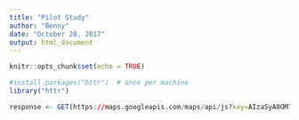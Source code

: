 ```yaml
---
title: "Pilot Study"
author: "Benny"
date: "October 28, 2017"
output: html_document
---
```


```r
knitr::opts_chunk$set(echo = TRUE)

#install.packages("httr")  # once per machine
library("httr")

response <- GET(https://maps.googleapis.com/maps/api/js?key=AIzaSyA0OM7dRXjjaEaf__06DaRZbfkza9jW1vw&libraries=places)

```

